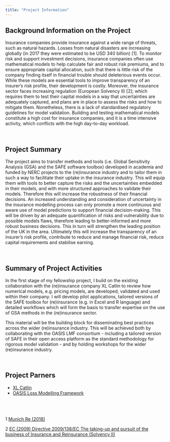 ```yaml
---
title: "Project Information"
---
```


## Background Information on the Project 

Insurance companies provide insurance against a wide range of threats, such as natural hazards. Losses from natural disasters are increasing globally (in 2017 they were estimated to be USD 340 billion) [1]. To monitor risk and support investment decisions, insurance companies often use mathematical models to help calculate fair and robust risk premiums, and to ensure appropriate capital allocation, such that there is little risk of the company finding itself in financial trouble should deleterious events occur. While these models are essential tools to improve transparency of an insurer’s risk profile, their development is costly. Moreover, the insurance sector faces increasing regulation (European Solvency II) [2]; which requires them to test their capital models in a way that uncertainties are adequately captured, and plans are in place to assess the risks and how to mitigate them. Nonetheless, there is a lack of standardised regulatory guidelines for model validation. Building and testing mathematical models constitute a high cost for insurance companies, and it is a time intensive activity, which conflicts with the high day-to-day workload.

<br> 

## Project Summary

The project aims to transfer methods and tools (i.e. Global Sensitivity Analysis (GSA) and the SAFE software toolbox) developed in academia and funded by NERC projects to the (re)insurance industry and to tailor them in such a way to facilitate their uptake in the insurance industry. This will equip them with tools to better capture the risks and the uncertainties embedded in their models, and with more structured approaches to validate their models. Therefore this will increase the robustness of their financial decisions. 
An increased understanding and consideration of uncertainty in the insurance modelling process can only promote a more continuous and aware use of model predictions to support financial decision-making. This will be driven by an adequate quantification of risks and vulnerability due to possible models flaws, therefore leading to better-informed and more robust business decisions. This in turn will strengthen the leading position of the UK in the area. Ultimately this will increase the transparency of an insurer’s risk profile, contribute to reduce and manage financial risk, reduce capital requirements and stabilise earning.

<br> 

## Summary of Project Activities

In the first stage of my fellowship project, I build on the existing collaboration with the (re)insurance company XL Catlin to review how numerical models, e.g. pricing models, are developed, validated and used within their company. I will develop pilot applications, tailored versions of the SAFE toolbox for (re)insurance (e.g. in Excel and R language) and detailed workflows which will form the basis to transfer expertise on the use of GSA methods in the (re)insurance sector. 

This material will be the building block for disseminating best practices across the wider (re)insurance industry. This will be achieved both by collaborating with the OASIS LMF consortium - including a tailored version of SAFE in their open access platform as the standard methodology for rigorous model validation - and by holding workshops for the wider (re)insurance industry. 

<br> 

## Project Parners
- [XL Catlin](http://xlcatlin.com/)
- [OASIS Loss Modelling Framework](https://oasislmf.org/)



<br> 
<br> 
<br> 
1 [Munich Re (2018)](https://www.munichre.com/topics-online/en/2018/01/2017-year-in-figures)

2 [EC (2009) Directive 2009/138/EC The taking-up and pursuit of the business of Insurance and Reinsurance (Solvency II)](https://eur-lex.europa.eu/legal-content/EN/ALL/?uri=celex%3A32009L0138)


